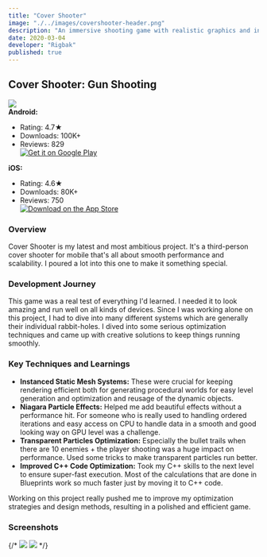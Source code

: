 ```yaml
---
title: "Cover Shooter"
image: "./../images/covershooter-header.png"
description: "An immersive shooting game with realistic graphics and intense gameplay."
date: 2020-03-04
developer: "Rigbak"
published: true
---
```


## Cover Shooter: Gun Shooting

<Image src="./../images/covershooter-header.png" width={512} height={512} />

<div style={{ display: 'flex', justifyContent: 'space-between', alignItems: 'center' }}>
  <div>
    <strong>Android:</strong>
    <ul>
      <li>Rating: 4.7★</li>
      <li>Downloads: 100K+</li>
      <li>Reviews: 829</li>
        <a href='https://play.google.com/store/apps/details?id=com.rigbakgames.covershooter3d' target="_blank" rel="noopener noreferrer">
          <img alt='Get it on Google Play' src='./../images/googleplay-download-badge.png' style={{ width: '250px' }}/>
        </a>
    </ul>
  </div>
  <div>
    <strong>iOS:</strong>
    <ul>
      <li>Rating: 4.6★</li>
      <li>Downloads: 80K+</li>
      <li>Reviews: 750</li>
        <a href="https://apps.apple.com/us/app/cover-shooter-free-fire-games/id1505399592" target="_blank" rel="noopener noreferrer">
          <img alt='Download on the App Store' src='./../images/appstore-download-badge.svg' style={{ width: '200px' }}/>
        </a>
    </ul>
  </div>
</div>

### Overview

Cover Shooter is my latest and most ambitious project. It's a third-person cover shooter for mobile that's all about smooth performance and scalability. I poured a lot into this one to make it something special.

### Development Journey

This game was a real test of everything I'd learned. I needed it to look amazing and run well on all kinds of devices. Since I was working alone on this project, I had to dive into many different systems which are generally their individual rabbit-holes. I dived into some serious optimization techniques and came up with creative solutions to keep things running smoothly.

### Key Techniques and Learnings

- **Instanced Static Mesh Systems:** These were crucial for keeping rendering efficient both for generating procedural worlds for easy level generation and optimization and reusage of the dynamic objects.
- **Niagara Particle Effects:** Helped me add beautiful effects without a performance hit. For someone who is really used to handling ordered iterations and easy access on CPU to handle data in a smooth and good looking way on GPU level was a challenge.
- **Transparent Particles Optimization:** Especially the bullet trails when there are 10 enemies + the player shooting was a huge impact on performance. Used some tricks to make transparent particles run better.
- **Improved C++ Code Optimization:** Took my C++ skills to the next level to ensure super-fast execution. Most of the calculations that are done in Blueprints work so much faster just by moving it to C++ code.

Working on this project really pushed me to improve my optimization strategies and design methods, resulting in a polished and efficient game.

### Screenshots

{/* <Image src="./../images/cover_shooter_screenshot1.png" width={512} height={512} />
<Image src="./../images/cover_shooter_screenshot2.png" width={512} height={512} /> */}
